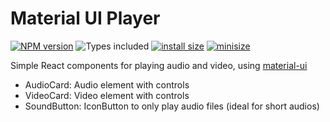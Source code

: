 
<Meta title="Intro" />

# Material UI Player

[![NPM version][npm-image]][npm-url]
![Types included][types-image]
[![install size](https://packagephobia.com/badge?p=material-ui-player@0.1.12)](https://packagephobia.com/result?p=material-ui-player@0.1.12)
[![minisize][min-image]][min-url]

[npm-image]: https://img.shields.io/npm/v/material-ui-player.svg
[npm-url]: https://npmjs.org/package/material-ui-player
[types-image]: https://badgen.net/npm/types/tslib
[min-image]: https://badgen.net/bundlephobia/min/material-ui-player
[min-url]: https://bundlephobia.com/result?p=material-ui-player

Simple React components for playing audio and video, using [material-ui](https://material-ui.com/)

- AudioCard: Audio element with controls
- VideoCard: Video element with controls
- SoundButton: IconButton to only play audio files (ideal for short audios)
